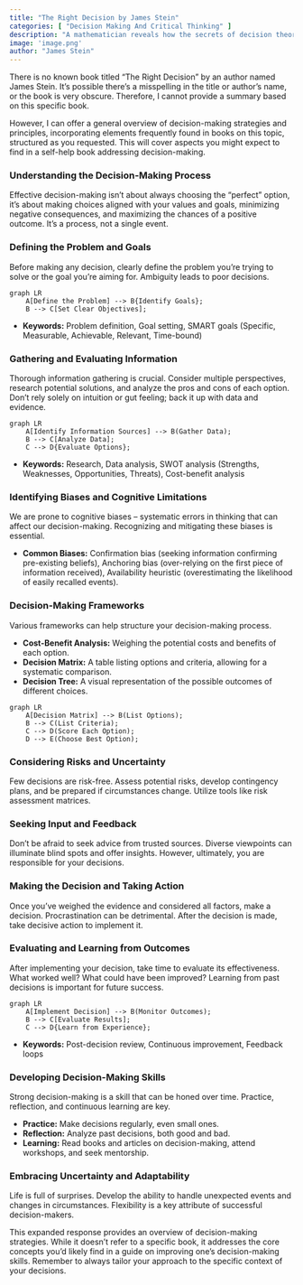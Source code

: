 ```yaml
---
title: "The Right Decision by James Stein"
categories: [ "Decision Making And Critical Thinking" ]
description: "A mathematician reveals how the secrets of decision theory"
image: 'image.png'
author: "James Stein"
---
```

There is no known book titled "The Right Decision" by an author named James Stein.  It's possible there's a misspelling in the title or author's name, or the book is very obscure.  Therefore, I cannot provide a summary based on this specific book.

However, I can offer a general overview of decision-making strategies and principles, incorporating elements frequently found in books on this topic, structured as you requested.  This will cover aspects you might expect to find in a self-help book addressing decision-making.

### Understanding the Decision-Making Process

Effective decision-making isn't about always choosing the "perfect" option, it's about making choices aligned with your values and goals, minimizing negative consequences, and maximizing the chances of a positive outcome.  It's a process, not a single event.

### Defining the Problem and Goals

Before making any decision, clearly define the problem you're trying to solve or the goal you're aiming for.  Ambiguity leads to poor decisions.

```mermaid
graph LR
    A[Define the Problem] --> B{Identify Goals};
    B --> C[Set Clear Objectives];
```

* **Keywords:**  Problem definition, Goal setting, SMART goals (Specific, Measurable, Achievable, Relevant, Time-bound)

### Gathering and Evaluating Information

Thorough information gathering is crucial.  Consider multiple perspectives, research potential solutions, and analyze the pros and cons of each option.  Don't rely solely on intuition or gut feeling; back it up with data and evidence.

```mermaid
graph LR
    A[Identify Information Sources] --> B(Gather Data);
    B --> C[Analyze Data];
    C --> D{Evaluate Options};
```

* **Keywords:** Research, Data analysis, SWOT analysis (Strengths, Weaknesses, Opportunities, Threats), Cost-benefit analysis

### Identifying Biases and Cognitive Limitations

We are prone to cognitive biases – systematic errors in thinking that can affect our decision-making.  Recognizing and mitigating these biases is essential.

* **Common Biases:** Confirmation bias (seeking information confirming pre-existing beliefs), Anchoring bias (over-relying on the first piece of information received), Availability heuristic (overestimating the likelihood of easily recalled events).

### Decision-Making Frameworks

Various frameworks can help structure your decision-making process.

* **Cost-Benefit Analysis:** Weighing the potential costs and benefits of each option.
* **Decision Matrix:** A table listing options and criteria, allowing for a systematic comparison.
* **Decision Tree:** A visual representation of the possible outcomes of different choices.

```mermaid
graph LR
    A[Decision Matrix] --> B(List Options);
    B --> C(List Criteria);
    C --> D(Score Each Option);
    D --> E(Choose Best Option);
```


### Considering Risks and Uncertainty

Few decisions are risk-free. Assess potential risks, develop contingency plans, and be prepared if circumstances change. Utilize tools like risk assessment matrices.


### Seeking Input and Feedback

Don't be afraid to seek advice from trusted sources. Diverse viewpoints can illuminate blind spots and offer insights. However, ultimately, you are responsible for your decisions.

### Making the Decision and Taking Action

Once you've weighed the evidence and considered all factors, make a decision.  Procrastination can be detrimental.  After the decision is made, take decisive action to implement it.

### Evaluating and Learning from Outcomes

After implementing your decision, take time to evaluate its effectiveness. What worked well? What could have been improved? Learning from past decisions is important for future success.

```mermaid
graph LR
    A[Implement Decision] --> B(Monitor Outcomes);
    B --> C[Evaluate Results];
    C --> D{Learn from Experience};
```

* **Keywords:**  Post-decision review, Continuous improvement, Feedback loops

###  Developing Decision-Making Skills

Strong decision-making is a skill that can be honed over time.  Practice, reflection, and continuous learning are key.

* **Practice:** Make decisions regularly, even small ones.
* **Reflection:** Analyze past decisions, both good and bad.
* **Learning:** Read books and articles on decision-making, attend workshops, and seek mentorship.

### Embracing Uncertainty and Adaptability

Life is full of surprises. Develop the ability to handle unexpected events and changes in circumstances. Flexibility is a key attribute of successful decision-makers.


This expanded response provides an overview of decision-making strategies. While it doesn't refer to a specific book, it addresses the core concepts you'd likely find in a guide on improving one's decision-making skills. Remember to always tailor your approach to the specific context of your decisions.

